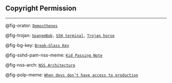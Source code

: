 ## Copyright Permission

<hr>

@fig-orator: [`Demosthenes`](https://www.radiofrance.fr/franceculture/podcasts/les-quadrithemes-de-charles-dantzig/comment-engueuler-son-politicien-demosthene-et-churchill-ou-engueulons-les-peuples-8086465)

@fig-trojan: [`SpangeBob`](https://www.freeiconspng.com/img/44217)`,`
[`SSH terminal`](https://www.kolide.com/features/device-inventory/properties/device-user-ssh-keys)`,`
[`Trojan horse`](https://br.pinterest.com/pin/326651779245504988/)

@fig-bg-key: [`Break-Glass Key`](https://www.herbertwilliams.com/abs-key-box-break-glass-for-key.html)

@fig-sshd-pam-nss-meme: [`Kid Passing Note`](https://knowyourmeme.com/photos/1868040-quiz-kid-kid-passing-note)

@fig-nss-arch: [`NSS Architecture`](https://www.researchgate.net/publication/238579389_Directory_Services_for_Linux)

@fig-polp-meme: [`When devs don’t have access to production`](https://programmerhumor.io/testing-memes/when-devs-dont-have-access-to-production/)


